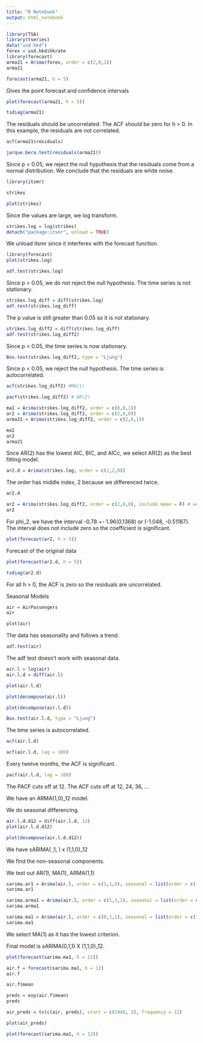 ```yaml
---
title: "R Notebook"
output: html_notebook
---
```




```r
library(TSA)
library(tseries)
data("usd.hkd")
forex = usd.hkd$hkrate
library(forecast)
arma21 = Arima(forex, order = c(2,0,1))
arma21
```

```r
forecast(arma21, h = 5)
```
Gives the point forecast and confidence intervals

```r
plot(forecast(arma21, h = 5))
```

```r
tsdiag(arma21)
```

The residuals should be uncorrelated.
The ACF should be zero for h > 0.
In this example, the residuals are not correlated.

```r
acf(arma21$residuals)
```
```r
jarque.bera.test(residuals(arma21))
```
Since p < 0.05, we reject the null hypothesis that the residuals come from a normal distribution. We conclude that the residuals are white noise.
```r
library(itsmr)
```
```r
strikes
```
```r
plot(strikes)
```

Since the values are large, we log transform.

```r
strikes.log = log(strikes)
detach("package:itsmr", unload = TRUE)
```
We unload itsmr since it interferes with the forecast function.

```r
library(forecast)
plot(strikes.log)
```

```r
adf.test(strikes.log)
```
Since p > 0.05, we do not reject the null hypothesis. The time series is not stationary.

```r
strikes.log_diff = diff(strikes.log)
adf.test(strikes.log_diff)
```

The p value is still greater than 0.05 so it is not stationary.

```r
strikes.log_diff2 = diff(strikes.log_diff)
adf.test(strikes.log_diff2)
```
Since p < 0.05, the time series is now stationary.

```r
Box.test(strikes.log_diff2, type = "Ljung")
```
Since p < 0.05, we reject the null hypothesis. The time series is autocorrelated.

```r
acf(strikes.log_diff2) #MA(1)
```
```r
pacf(strikes.log_diff2) # AR(2)
```

```r
ma1 = Arima(strikes.log_diff2, order = c(0,0,1))
ar2 = Arima(strikes.log_diff2, order = c(2,0,0))
arma21 = Arima(strikes.log_diff2, order = c(2,0,1))

```

```r
ma1
ar2
arma21
```

Snce AR(2) has the lowest AIC, BIC, and AICc, we select AR(2) as the best fitting model.

```r
ar2.d = Arima(strikes.log, order = c(2,2,0))
```
The order has middle index, 2 because we differenced twice.

```r
ar2.d
```
```r
ar2 = Arima(strikes.log_diff2, order = c(2,0,0), include.mean = F) # we indicate mean zero
ar2
```
For phi_2, we have the interval -0.78 +- 1.96(0.1368) or (-1.048, -0.51187). The interval does not include zero so the coefficient is significant.

```r
plot(forecast(ar2, h = 5)) 
```
Forecast of the original data

```r
plot(forecast(ar2.d, h = 5))
```

```r
tsdiag(ar2.d)
```
For all h > 0, the ACF is zero so the residuals are uncorrelated.

Seasonal Models

```r
air = AirPassengers
air
```
```r
plot(air)
```
The data has seasonality and follows a trend.

```r
adf.test(air)
```

The adf test doesn't work with seasonal data.

```r
air.l = log(air)
air.l.d = diff(air.l)
```

```r
plot(air.l.d)
```

```r
plot(decompose(air.l))
```
```r
plot(decompose(air.l.d))
```
```r
Box.test(air.l.d, type = "Ljung")
```
The time series is autocorrelated.

```r
acf(air.l.d)
```
```r
acf(air.l.d, lag = 100)
```

Every twelve months, the ACF is significant.

```r
pacf(air.l.d, lag = 100)
```
The PACF cuts off at 12.
The ACF cuts off at 12, 24, 36, ...

We have an ARMA(1,0)_12 model.

We do seasonal differencing.

```r
air.l.d.d12 = diff(air.l.d, 12)
plot(air.l.d.d12)
```
```r
plot(decompose(air.l.d.d12))

```

We have sARIMA( ,1, ) x (1,1,0)_12

We find the non-seasonal components.

We test out AR(1), MA(1), ARMA(1,1)

```r
sarima.ar1 = Arima(air.l, order = c(1,1,0), seasonal = list(order = c(1,1,0), period= 12))
sarima.ar1
```

```r
sarima.arma1 = Arima(air.l, order = c(1,1,1), seasonal = list(order = c(1,1,0), period= 12))
sarima.arma1
```
```r
sarima.ma1 = Arima(air.l, order = c(0,1,1), seasonal = list(order = c(1,1,0), period= 12))
sarima.ma1
```
We select MA(1) as it has the lowest criterion.

Final model is sARIMA(0,1,1) X (1,1,0)_12.

```r
plot(forecast(sarima.ma1, h = 12))
```

```r
air.f = forecast(sarima.ma1, h = 12)
air.f
```

```r
air.f$mean
```
```r
preds = exp(air.f$mean)
preds

```


```r
air_preds = ts(c(air, preds), start = c(1949, 1), frequency = 12)
```

```r
plot(air_preds)
```

```r
plot(forecast(sarima.ma1, h = 12))
```

